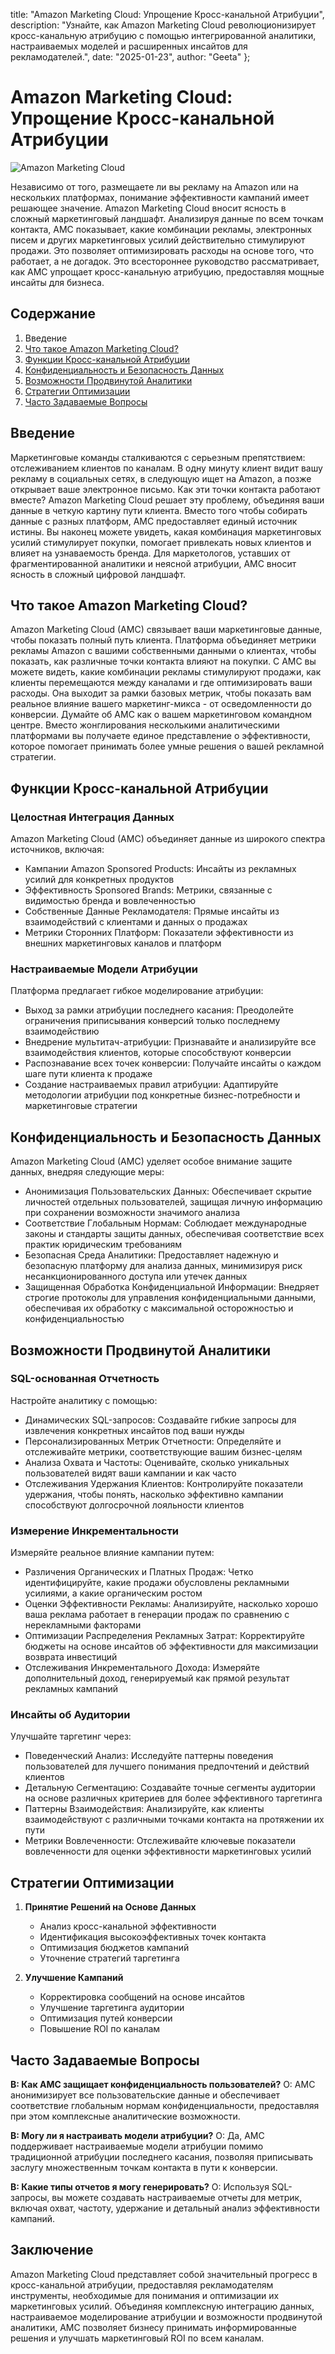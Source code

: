   title: "Amazon Marketing Cloud: Упрощение Кросс-канальной Атрибуции",
  description: "Узнайте, как Amazon Marketing Cloud революционизирует кросс-канальную атрибуцию с помощью интегрированной аналитики, настраиваемых моделей и расширенных инсайтов для рекламодателей.",
  date: "2025-01-23",
  author: "Geeta"
};

# Amazon Marketing Cloud: Упрощение Кросс-канальной Атрибуции

![Amazon Marketing Cloud](/images/blog/amazon-marketing-cloud.jpeg)

Независимо от того, размещаете ли вы рекламу на Amazon или на нескольких платформах, понимание эффективности кампаний имеет решающее значение. Amazon Marketing Cloud вносит ясность в сложный маркетинговый ландшафт. Анализируя данные по всем точкам контакта, AMC показывает, какие комбинации рекламы, электронных писем и других маркетинговых усилий действительно стимулируют продажи. Это позволяет оптимизировать расходы на основе того, что работает, а не догадок. Это всестороннее руководство рассматривает, как AMC упрощает кросс-канальную атрибуцию, предоставляя мощные инсайты для бизнеса.

## Содержание

1. Введение
2. [Что такое Amazon Marketing Cloud?](#что-такое-amazon-marketing-cloud)
3. [Функции Кросс-канальной Атрибуции](#функции-кросс-канальной-атрибуции)
4. [Конфиденциальность и Безопасность Данных](#конфиденциальность-и-безопасность-данных)
5. [Возможности Продвинутой Аналитики](#возможности-продвинутой-аналитики)
6. [Стратегии Оптимизации](#стратегии-оптимизации)
7. [Часто Задаваемые Вопросы](#часто-задаваемые-вопросы)

## Введение

Маркетинговые команды сталкиваются с серьезным препятствием: отслеживанием клиентов по каналам. В одну минуту клиент видит вашу рекламу в социальных сетях, в следующую ищет на Amazon, а позже открывает ваше электронное письмо. Как эти точки контакта работают вместе? Amazon Marketing Cloud решает эту проблему, объединяя ваши данные в четкую картину пути клиента.
Вместо того чтобы собирать данные с разных платформ, AMC предоставляет единый источник истины. Вы наконец можете увидеть, какая комбинация маркетинговых усилий стимулирует покупки, помогает привлекать новых клиентов и влияет на узнаваемость бренда. Для маркетологов, уставших от фрагментированной аналитики и неясной атрибуции, AMC вносит ясность в сложный цифровой ландшафт.

## Что такое Amazon Marketing Cloud?

Amazon Marketing Cloud (AMC) связывает ваши маркетинговые данные, чтобы показать полный путь клиента. Платформа объединяет метрики рекламы Amazon с вашими собственными данными о клиентах, чтобы показать, как различные точки контакта влияют на покупки.
С AMC вы можете видеть, какие комбинации рекламы стимулируют продажи, как клиенты перемещаются между каналами и где оптимизировать ваши расходы. Она выходит за рамки базовых метрик, чтобы показать вам реальное влияние вашего маркетинг-микса - от осведомленности до конверсии.
Думайте об AMC как о вашем маркетинговом командном центре. Вместо жонглирования несколькими аналитическими платформами вы получаете единое представление о эффективности, которое помогает принимать более умные решения о вашей рекламной стратегии.

## Функции Кросс-канальной Атрибуции

### Целостная Интеграция Данных
Amazon Marketing Cloud (AMC) объединяет данные из широкого спектра источников, включая:
   - Кампании Amazon Sponsored Products: Инсайты из рекламных усилий для конкретных продуктов
   - Эффективность Sponsored Brands: Метрики, связанные с видимостью бренда и вовлеченностью
   - Собственные Данные Рекламодателя: Прямые инсайты из взаимодействий с клиентами и данных о продажах
   - Метрики Сторонних Платформ: Показатели эффективности из внешних маркетинговых каналов и платформ

### Настраиваемые Модели Атрибуции
Платформа предлагает гибкое моделирование атрибуции:
- Выход за рамки атрибуции последнего касания: Преодолейте ограничения приписывания конверсий только последнему взаимодействию
- Внедрение мультитач-атрибуции: Признавайте и анализируйте все взаимодействия клиентов, которые способствуют конверсии
- Распознавание всех точек конверсии: Получайте инсайты о каждом шаге пути клиента к продаже
- Создание настраиваемых правил атрибуции: Адаптируйте методологии атрибуции под конкретные бизнес-потребности и маркетинговые стратегии

## Конфиденциальность и Безопасность Данных

Amazon Marketing Cloud (AMC) уделяет особое внимание защите данных, внедряя следующие меры:
   - Анонимизация Пользовательских Данных: Обеспечивает скрытие личностей отдельных пользователей, защищая личную информацию при сохранении возможности значимого анализа
   - Соответствие Глобальным Нормам: Соблюдает международные законы и стандарты защиты данных, обеспечивая соответствие всех практик юридическим требованиям
   - Безопасная Среда Аналитики: Предоставляет надежную и безопасную платформу для анализа данных, минимизируя риск несанкционированного доступа или утечек данных
   - Защищенная Обработка Конфиденциальной Информации: Внедряет строгие протоколы для управления конфиденциальными данными, обеспечивая их обработку с максимальной осторожностью и конфиденциальностью

## Возможности Продвинутой Аналитики

### SQL-основанная Отчетность
Настройте аналитику с помощью:
   - Динамических SQL-запросов: Создавайте гибкие запросы для извлечения конкретных инсайтов под ваши нужды
   - Персонализированных Метрик Отчетности: Определяйте и отслеживайте метрики, соответствующие вашим бизнес-целям
   - Анализа Охвата и Частоты: Оценивайте, сколько уникальных пользователей видят ваши кампании и как часто
   - Отслеживания Удержания Клиентов: Контролируйте показатели удержания, чтобы понять, насколько эффективно кампании способствуют долгосрочной лояльности клиентов

### Измерение Инкрементальности
Измеряйте реальное влияние кампании путем:
   - Различения Органических и Платных Продаж: Четко идентифицируйте, какие продажи обусловлены рекламными усилиями, а какие органическим ростом
   - Оценки Эффективности Рекламы: Анализируйте, насколько хорошо ваша реклама работает в генерации продаж по сравнению с нерекламными факторами
   - Оптимизации Распределения Рекламных Затрат: Корректируйте бюджеты на основе инсайтов об эффективности для максимизации возврата инвестиций
   - Отслеживания Инкрементального Дохода: Измеряйте дополнительный доход, генерируемый как прямой результат рекламных кампаний

### Инсайты об Аудитории
Улучшайте таргетинг через:
   - Поведенческий Анализ: Исследуйте паттерны поведения пользователей для лучшего понимания предпочтений и действий клиентов
   - Детальную Сегментацию: Создавайте точные сегменты аудитории на основе различных критериев для более эффективного таргетинга
   - Паттерны Взаимодействия: Анализируйте, как клиенты взаимодействуют с различными точками контакта на протяжении их пути
   - Метрики Вовлеченности: Отслеживайте ключевые показатели вовлеченности для оценки эффективности маркетинговых усилий

## Стратегии Оптимизации

1. **Принятие Решений на Основе Данных**
   - Анализ кросс-канальной эффективности
   - Идентификация высокоэффективных точек контакта
   - Оптимизация бюджетов кампаний
   - Уточнение стратегий таргетинга

2. **Улучшение Кампаний**
   - Корректировка сообщений на основе инсайтов
   - Улучшение таргетинга аудитории
   - Оптимизация путей конверсии
   - Повышение ROI по каналам

## Часто Задаваемые Вопросы

**В: Как AMC защищает конфиденциальность пользователей?**
О: AMC анонимизирует все пользовательские данные и обеспечивает соответствие глобальным нормам конфиденциальности, предоставляя при этом комплексные аналитические возможности.

**В: Могу ли я настраивать модели атрибуции?**
О: Да, AMC поддерживает настраиваемые модели атрибуции помимо традиционной атрибуции последнего касания, позволяя приписывать заслугу множественным точкам контакта в пути к конверсии.

**В: Какие типы отчетов я могу генерировать?**
О: Используя SQL-запросы, вы можете создавать настраиваемые отчеты для метрик, включая охват, частоту, удержание и детальный анализ эффективности кампаний.

## Заключение

Amazon Marketing Cloud представляет собой значительный прогресс в кросс-канальной атрибуции, предоставляя рекламодателям инструменты, необходимые для понимания и оптимизации их маркетинговых усилий. Объединяя комплексную интеграцию данных, настраиваемое моделирование атрибуции и возможности продвинутой аналитики, AMC позволяет бизнесу принимать информированные решения и улучшать маркетинговый ROI по всем каналам.
